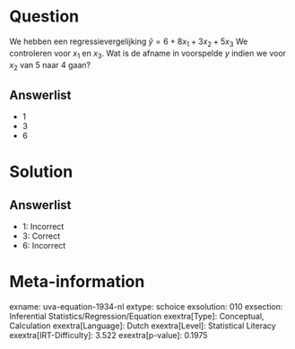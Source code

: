 Question
========

We hebben een regressievergelijking $\hat{y} = 6 + 8x_{1} +
3x_{2} + 5x_{3}$ We controleren voor *x*~1~ en *x*~3~. Wat is de
afname in voorspelde *y* indien we voor *x*~2~ van 5 naar 4 gaan?

Answerlist
----------

* 1
* 3
* 6

Solution
========

Answerlist
----------

* 1: Incorrect
* 3: Correct
* 6: Incorrect

Meta-information
================
exname: uva-equation-1934-nl
extype: schoice
exsolution: 010
exsection: Inferential Statistics/Regression/Equation
exextra[Type]: Conceptual, Calculation
exextra[Language]: Dutch
exextra[Level]: Statistical Literacy
exextra[IRT-Difficulty]: 3.522
exextra[p-value]: 0.1975
